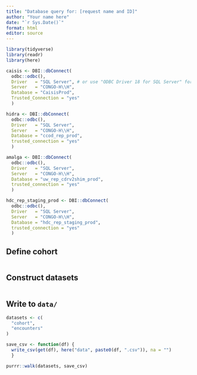 ```yaml
---
title: "Database query for: [request name and ID]"
author: "Your name here"
date: "`r Sys.Date()`"
format: html
editor: source
---
```


```r
library(tidyverse)
library(readr)
library(here)
```

```r

caisis <- DBI::dbConnect(
  odbc::odbc(),
  Driver   = "SQL Server", # or use "ODBC Driver 18 for SQL Server" for mac
  Server   = "CONGO-H\\H",
  Database = "CaisisProd",
  Trusted_Connection = "yes"
  )

hidra <- DBI::dbConnect(
  odbc::odbc(),
  Driver   = "SQL Server",
  Server   = "CONGO-H\\H",
  Database = "ccod_rep_prod",
  trusted_connection = "yes"
  )

amalga <- DBI::dbConnect(
  odbc::odbc(),
  Driver   = "SQL Server",
  Server   = "CONGO-H\\H",
  Database = "uw_rep_cdrv2shim_prod",
  trusted_connection = "yes"
  )

hdc_rep_staging_prod <- DBI::dbConnect(
  odbc::odbc(),
  Driver   = "SQL Server",
  Server   = "CONGO-H\\H",
  Database = "hdc_rep_staging_prod",
  trusted_connection = "yes"
  )
```

## Define cohort

<!-- Use the inclusion and exclusion criteria in the data plan to find the 
      cohort of patients -->
      
<!-- Choose your way of writing a database query: 
      https://solutions.posit.co/connections/db/getting-started/database-queries/ -->
      
```sql

```

## Construct datasets

```sql

```

## Write to `data/`

```r
datasets <- c(
  "cohort",
  "encounters"
)

save_csv <- function(df) {
  write_csv(get(df), here("data", paste0(df, ".csv")), na = "")
  }

purrr::walk(datasets, save_csv)
```




